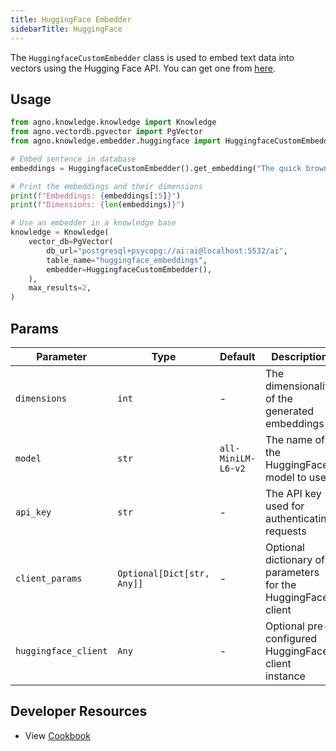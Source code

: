 ```yaml
---
title: HuggingFace Embedder
sidebarTitle: HuggingFace
---
```


The `HuggingfaceCustomEmbedder` class is used to embed text data into vectors using the Hugging Face API. You can get one from [here](https://huggingface.co/settings/tokens).

## Usage

```python cookbook/embedders/huggingface_embedder.py
from agno.knowledge.knowledge import Knowledge
from agno.vectordb.pgvector import PgVector
from agno.knowledge.embedder.huggingface import HuggingfaceCustomEmbedder

# Embed sentence in database
embeddings = HuggingfaceCustomEmbedder().get_embedding("The quick brown fox jumps over the lazy dog.")

# Print the embeddings and their dimensions
print(f"Embeddings: {embeddings[:5]}")
print(f"Dimensions: {len(embeddings)}")

# Use an embedder in a knowledge base
knowledge = Knowledge(
    vector_db=PgVector(
        db_url="postgresql+psycopg://ai:ai@localhost:5532/ai",
        table_name="huggingface_embeddings",
        embedder=HuggingfaceCustomEmbedder(),
    ),
    max_results=2,
)
```

## Params

| Parameter            | Type                       | Default            | Description                                                  |
| -------------------- | -------------------------- | ------------------ | ------------------------------------------------------------ |
| `dimensions`         | `int`                      | -                  | The dimensionality of the generated embeddings               |
| `model`              | `str`                      | `all-MiniLM-L6-v2` | The name of the HuggingFace model to use                     |
| `api_key`            | `str`                      | -                  | The API key used for authenticating requests                 |
| `client_params`      | `Optional[Dict[str, Any]]` | -                  | Optional dictionary of parameters for the HuggingFace client |
| `huggingface_client` | `Any`                      | -                  | Optional pre-configured HuggingFace client instance          |

## Developer Resources
- View [Cookbook](https://github.com/agno-agi/agno/tree/main/cookbook/knowledge/embedders/huggingface_embedder.py)
